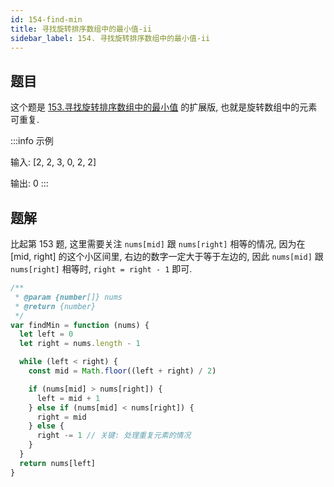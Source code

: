 ```yaml
---
id: 154-find-min
title: 寻找旋转排序数组中的最小值-ii
sidebar_label: 154. 寻找旋转排序数组中的最小值-ii
---
```


## 题目

这个题是 [153.寻找旋转排序数组中的最小值](/leetcode/medium/153-find-min) 的扩展版, 也就是旋转数组中的元素可重复.

:::info 示例

输入: [2, 2, 3, 0, 2, 2]

输出: 0
:::

## 题解

比起第 153 题, 这里需要关注 `nums[mid]` 跟 `nums[right]` 相等的情况, 因为在 [mid, right] 的这个小区间里, 右边的数字一定大于等于左边的, 因此 `nums[mid]` 跟 `nums[right]` 相等时, `right = right - 1` 即可.

```ts
/**
 * @param {number[]} nums
 * @return {number}
 */
var findMin = function (nums) {
  let left = 0
  let right = nums.length - 1

  while (left < right) {
    const mid = Math.floor((left + right) / 2)

    if (nums[mid] > nums[right]) {
      left = mid + 1
    } else if (nums[mid] < nums[right]) {
      right = mid
    } else {
      right -= 1 // 关键: 处理重复元素的情况
    }
  }
  return nums[left]
}
```
